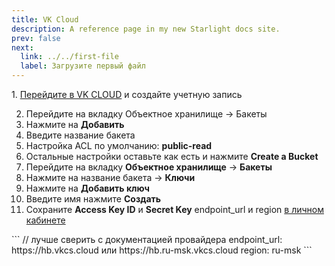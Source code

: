 ```yaml
---
title: VK Cloud
description: A reference page in my new Starlight docs site.
prev: false
next:
  link: ../../first-file
  label: Загрузите первый файл
---
```


<Steps>
1. <a href="https://mcs.mail.ru/" target="blank">Перейдите в VK CLOUD</a> и создайте учетную запись

2. Перейдите на вкладку Объектное хранилище -> Бакеты
3. Нажмите на **Добавить**
4. Введите название бакета
5. Настройка ACL по умолчанию: **public-read**
6. Остальные настройки оставьте как есть и нажмите **Create a Bucket**
7. Перейдите на вкладку **Объектное хранилище** -> **Бакеты**
8. Нажмите на название бакета -> **Ключи**
9. Нажмите на **Добавить ключ**
10. Введите имя нажмите **Создать**
11. Сохраните **Access Key ID** и **Secret Key** endpoint_url и region [в личном кабинете](https://admin.defaultuploader.com)
</Steps>
<Aside title="File endpoint и Region">
  ```
  // лучше сверить с документацией провайдера
  endpoint_url: https://hb.vkcs.cloud или https://hb.ru-msk.vkcs.cloud
  region: ru-msk
  ```
</Aside>


